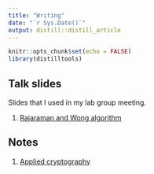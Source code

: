 ```yaml
---
title: "Writing"
date: "`r Sys.Date()`"
output: distill::distill_article
---
```


```r
knitr::opts_chunk$set(echo = FALSE)
library(distilltools)
```

## Talk slides

Slides that I used in my lab group meeting.

1. [Rajaraman and Wong algorithm](https://drive.google.com/file/d/1WLlxY_T14-YrKH2Hkzr0x-tpA_oIY9Fl/view?usp=sharing)


## Notes

1. [Applied cryptography](https://drive.google.com/file/d/1g2lfVR80Suc3jLSo6BUC6iTbeF3YN7RM/view?usp=sharing)